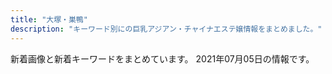 ```yaml
---
title: "大塚・巣鴨"
description: "キーワード別にの巨乳アジアン・チャイナエステ嬢情報をまとめました。"
---
```


新着画像と新着キーワードをまとめています。
2021年07月05日の情報です。

<DmmAffiliateIns />
<KeywordTable
  shops={
    [
    {
        "name": "\u30de\u30b7\u30e5\u30de\u30ed",
        "img_links": [
            "http://arm-es.com/media/sites/13/elementor/thumbs/1612941284-4-p2nc3351h2zivgvaybr7738yehmz4pgnh5hle19ku0.jpg",
            "http://arm-es.com/media/sites/13/2021/02/1612779406-flash1.jpg",
            "http://arm-es.com/media/sites/13/2021/02/1613544003-c19.jpg",
            "http://arm-es.com/media/sites/13/elementor/thumbs/1612941267-3-p2nc2n5t7zewrticxz9ywzit7kvvofo0z361k1m1ls.jpg",
            "http://arm-es.com/media/sites/13/elementor/thumbs/1614830040-A4F263E2-84CF-4064-849B-5F1D3A8962B7-p3pdykoker7f35d9jk8yis75bexrtphuaa8gl2e10g.jpeg",
            "http://arm-es.com/media/sites/13/elementor/thumbs/1612941267-3-p2nc2n5s8wdne3iijmujipa4axtqhup7qyec8bx9rs.jpg",
            "http://arm-es.com/media/sites/13/2021/02/r2-1.jpg",
            "http://arm-es.com/media/sites/13/elementor/thumbs/1612941358-6-p2nc50p3itmqqm29o5tlblp2d044yb4sepriwieg1k.jpg",
            "http://arm-es.com/media/sites/13/2021/02/1612779404-flash.jpg",
            "http://arm-es.com/media/sites/13/elementor/thumbs/1612941234-1-p2nc1s54yg8g4orez3va4pcllv4rmf8vutn0pww1b4.jpg",
            "http://arm-es.com/media/sites/13/elementor/thumbs/1623719718-2-p8ohgdye5w1igswx9b0t9ohujj7obbd4f70dqautgg.jpg",
            "http://arm-es.com/media/sites/13/elementor/thumbs/1612941410-5-p2nc6dkpe7hnic39qqy6x9d191f82kitxforuwdz20.jpg",
            "http://arm-es.com/media/sites/13/2021/03/1616658265-717B549D-EE02-4F25-9DF3-43649AB2785F.jpeg",
            "http://arm-es.com/media/sites/13/2021/04/1624933712-2.jpg",
            "http://arm-es.com/media/sites/13/elementor/thumbs/1623076401-1-p8bivcvfbo69pdjd473zpuosrfmws3bi1m4vhxza1s.jpg",
            "http://arm-es.com/media/sites/13/elementor/thumbs/1615907550-DE5AD401-0C44-4EC3-AB52-CB94A75B4D20-p4b3gedphkahsbf1rk9reb6hl6w950twbseooo34ps.jpeg",
            "http://arm-es.com/media/sites/13/2021/03/1616658266-9AFA83A6-DA81-4A53-8BB7-573D97A63C23.jpeg",
            "http://arm-es.com/media/sites/13/2021/02/r1-1.jpg",
            "http://arm-es.com/media/sites/13/elementor/thumbs/1612941234-1-p2nc1s53zd76qyrkkrfuqf3wp82mfua2movbe779h4.jpg",
            "http://arm-es.com/media/sites/13/elementor/thumbs/1619432795-1-p6a48o8wfryoxtz2upg7drb5sqdut37uwnb0df4h40.jpg",
            "http://arm-es.com/media/sites/13/elementor/thumbs/1612941250-2-p2nc276j0prrwq5q4xxvubba7e0huzxs0rb32mkypk.jpg",
            "http://arm-es.com/media/sites/13/elementor/thumbs/1620398909-1-p6tkxy0ltzgi90uyzgw6t8z0s28e1bsp25cklhd2g0.jpg",
            "http://arm-es.com/media/sites/13/elementor/thumbs/1612941250-2-p2nc276jzst1ag5kjadb8ljz412n1kwl8w2sec9qjk.jpg",
            "http://arm-es.com/media/sites/13/elementor/thumbs/1613538765-F562FBE7-D9D5-4A85-97B7-94AF100F9870-p2zdfc5no7l6u0mpugrrh7estz1rfzcbvcszv6b2cg.jpeg",
            "http://arm-es.com/media/sites/13/2021/02/1612776477-top.jpg"
        ],
        "station": "JR\u99d2\u8fbc\u99c5\u6771\u53e3",
        "keywords": {},
        "url": "http://arm-es.com/"
    },
    {
        "station": "JR\u5de3\u9d28\u99c5",
        "url": "https://koi-relax.tokyo/",
        "img_links": [
            "https://koi-relax.tokyo/wp-content/themes/este/img/tel_footer.png",
            "https://koi-relax.tokyo/wp-content/uploads/2021/03/ui2yt1fg.jpg",
            "https://koi-relax.tokyo/wp-content/uploads/2021/03/987syatdf.jpg",
            "https://koi-relax.tokyo/wp-content/uploads/2021/05/90829716ty.jpg",
            "https://koi-relax.tokyo/wp-content/themes/este/img/top-img03.png",
            "https://koi-relax.tokyo/wp-content/uploads/2021/03/iuygfas.jpg",
            "https://koi-relax.tokyo/wp-content/themes/este/img/top-img01b.png",
            "https://koi-relax.tokyo/wp-content/uploads/2021/05/2187ty.jpg",
            "https://koi-relax.tokyo/wp-content/themes/este/img/3.jpg",
            "https://koi-relax.tokyo/wp-content/themes/este/img/2.jpg",
            "https://koi-relax.tokyo/wp-content/themes/este/img/top-img01a.png",
            "https://koi-relax.tokyo/wp-content/themes/este/img/4.jpg",
            "https://koi-relax.tokyo/wp-content/themes/este/img/top-img02b.png",
            "https://koi-relax.tokyo/wp-content/themes/este/img/tel_header.png",
            "https://koi-relax.tokyo/wp-content/uploads/2021/05/98726151.jpg",
            "https://koi-relax.tokyo/wp-content/themes/este/img/1.jpg",
            "https://koi-relax.tokyo/wp-content/themes/este/img/call.png"
        ],
        "keywords": {
            "D": 11,
            "\u30c0\u30a4\u30ca\u30de\u30a4\u30c8": 3,
            "F": 4,
            "\u30bb\u30af\u30b7\u30fc": 3
        },
        "name": "\u604b"
    },
    {
        "url": "http://alinse.xyz/",
        "img_links": [
            "http://alinse.xyz/uploads/210602/1-2106021F0163M.jpg",
            "http://alinse.xyz/picture/2.jpg",
            "http://alinse.xyz/uploads/210519/1-21051Z9520c53.jpg",
            "http://alinse.xyz/uploads/210615/1-210615095409211.jpg",
            "http://alinse.xyz/uploads/210615/1-21061509564S23.jpg",
            "http://alinse.xyz/uploads/210519/1-21051Z95522101.jpg",
            "http://alinse.xyz/uploads/210602/1-2106021F033349.jpg",
            "http://alinse.xyz/uploads/210519/1-21051Z954121X.jpg",
            "http://alinse.xyz/uploads/210602/1-2106021F30R25.jpg",
            "http://alinse.xyz/uploads/210615/1-210615095529140.jpg",
            "http://alinse.xyz/picture/4.jpg",
            "http://alinse.xyz/uploads/210519/1-21051Z95534935.jpg",
            "http://alinse.xyz/picture/tel.png",
            "http://alinse.xyz/uploads/210519/1-21051Z95402Q6.jpg",
            "http://alinse.xyz/uploads/210602/1-2106021F242339.jpg",
            "http://alinse.xyz/picture/top-img01.png",
            "http://alinse.xyz/uploads/210615/1-210615095516132.jpg",
            "http://alinse.xyz/picture/call.png",
            "http://alinse.xyz/picture/top-img10.jpg",
            "http://alinse.xyz/picture/1.jpg",
            "http://alinse.xyz/uploads/210615/1-2106150956333I.jpg",
            "http://alinse.xyz/uploads/210615/1-21061509535W17.jpg",
            "http://alinse.xyz/uploads/210519/1-21051Z95156419.jpg",
            "http://alinse.xyz/picture/3.jpg"
        ],
        "keywords": {
            "C": 10,
            "D": 9
        },
        "name": "\u304a\u304b\u3048\u308a",
        "station": "JR\u5927\u585a\u99c5\u5357\u53e3"
    },
    {
        "url": "http://iyashinomori.oks.bz/",
        "name": "\u7652\u3057\u306e\u68ee",
        "img_links": [],
        "keywords": {},
        "station": "JR\u99d2\u8fbc\u99c5\u5357\u53e3"
    },
    {
        "station": "\u897f\u5de3\u9d28\u99c5A3\u53e3",
        "keywords": {},
        "img_links": [],
        "url": "http://mermaid.tyo.ac/",
        "name": "RelaCute no.1\u30fb\u30ea\u30e9\u30ad\u30e5\u30fc\u30c8 no.1"
    },
    {
        "keywords": {},
        "name": "\u99a8-\u304b\u304a\u308a-",
        "img_links": [],
        "url": "http://rinpa-awa.info/",
        "station": "JR\u5927\u585a\u99c5\u5317\u53e3"
    },
    {
        "keywords": {
            "E": 14,
            "\u30bb\u30af\u30b7\u30fc": 2,
            "D": 20,
            "F": 4
        },
        "url": "http://rin-este.info/",
        "station": "JR\u5927\u585a\u99c5\u5357\u53e3",
        "img_links": [
            "http://rin-este.info/wp-content/themes/este/img/call.png",
            "https://rin-este.info/wp-content/themes/este/img/1.jpg",
            "https://rin-este.info/wp-content/uploads/2021/02/3sjaioaoisaas.jpg",
            "https://rin-este.info/wp-content/uploads/2021/02/jsioaioasoai.jpg",
            "https://rin-este.info/wp-content/themes/este/img/top-img03.png",
            "https://rin-este.info/wp-content/uploads/2021/02/1saijojsaiosa.jpg",
            "https://rin-este.info/wp-content/uploads/2021/02/shaujsialskas.jpg",
            "http://rin-este.info/wp-content/themes/este/img/tel_header.png",
            "https://rin-este.info/wp-content/themes/este/img/tel_header.png",
            "https://rin-este.info/wp-content/themes/este/img/3.jpg",
            "https://rin-este.info/wp-content/uploads/2021/02/0006.jpg",
            "https://rin-este.info/wp-content/uploads/2021/02/00002101021.jpg",
            "https://rin-este.info/wp-content/uploads/2021/02/0000000000.jpg",
            "http://rin-este.info/wp-content/themes/este/img/2.jpg",
            "https://rin-este.info/wp-content/themes/este/img/4.jpg",
            "http://rin-este.info/wp-content/themes/este/img/1.jpg",
            "http://rin-este.info/wp-content/themes/este/img/tel_footer.png",
            "http://rin-este.info/wp-content/themes/este/img/top-img01.png",
            "http://rin-este.info/wp-content/themes/este/img/3.jpg",
            "https://rin-este.info/wp-content/themes/este/img/top-img01.png",
            "http://rin-este.info/wp-content/themes/este/img/top-img04.png",
            "http://rin-este.info/wp-content/themes/este/img/top-img02.png",
            "http://rin-este.info/wp-content/themes/este/img/4.jpg",
            "https://rin-este.info/wp-content/themes/este/img/top-img02.png",
            "https://rin-este.info/wp-content/uploads/2021/02/sajioaioaa1.jpg",
            "http://rin-este.info/wp-content/themes/este/img/top-img05.png",
            "https://rin-este.info/wp-content/themes/este/img/tel_footer.png",
            "https://rin-este.info/wp-content/themes/este/img/2.jpg",
            "https://rin-este.info/wp-content/themes/este/img/top-img04.png",
            "https://rin-este.info/wp-content/themes/este/img/call.png",
            "https://rin-este.info/wp-content/themes/este/img/top-img05.png"
        ],
        "name": "\u51db\u82b1 \u308a\u3093\u304b"
    },
    {
        "station": "JR\u5927\u585a\u99c5\u5317\u53e3",
        "img_links": [],
        "name": "SAKURA \u30ea\u30e9\u30af\u30bc\u30fc\u30b7\u30e7\u30f3",
        "keywords": {},
        "url": "https://sakura.aoaoeo.com/"
    },
    {
        "url": "http://www.tiyoya.work/",
        "name": "\u5343\u4ee3\u5bb6",
        "img_links": [
            "http://www.tiyoya.work/staff/sakura.jpg",
            "http://www.tiyoya.work/img/sakura1.jpg",
            "http://www.tiyoya.work/img/momo1.jpg",
            "http://www.tiyoya.work/images/int1.png",
            "http://www.tiyoya.work/images/staff_t.jpg",
            "http://www.tiyoya.work/img/aya1.jpg",
            "http://www.tiyoya.work/images/interior_t.jpg",
            "http://www.tiyoya.work/images/int2.png",
            "http://www.tiyoya.work/staff/aya.jpg",
            "http://www.tiyoya.work/images/head.jpg",
            "http://www.tiyoya.work/images/rec2.jpg",
            "http://www.tiyoya.work/images/tg.jpg",
            "http://www.tiyoya.work/images/news.jpg",
            "http://www.tiyoya.work/staff/momo.jpg",
            "http://www.tiyoya.work/images/sys.png"
        ],
        "station": "\u5de3\u9d28\u99c5A3\u51fa\u53e3",
        "keywords": {}
    },
    {
        "keywords": {
            "D": 1,
            "88": 3,
            "89": 1,
            "87": 3,
            "86": 1,
            "C": 7
        },
        "name": "\u30b9\u30c8\u30fc\u30ea\u30fc",
        "img_links": [
            "http://www.ko-story.com/css/top01-left02.jpg",
            "http://www.ko-story.com/css/nav/nav-006.jpg",
            "http://www.ko-story.com/css/nav/nav-005.jpg",
            "http://www.ko-story.com/css/top01-left03.jpg",
            "http://www.ko-story.com/css/staff/staff-0010-a.jpg",
            "http://www.ko-story.com/css/osusume-17a.jpg",
            "http://www.ko-story.com/css/tel01.png",
            "http://www.ko-story.com/css/staff/staff-008-b.jpg",
            "http://www.ko-story.com/css/nav/nav-002.jpg",
            "http://www.ko-story.com/css/staff/staff-008-a.jpg",
            "http://www.ko-story.com/css/main-staff01.jpg",
            "http://www.ko-story.com/css/staff/staff-0005-b.jpg",
            "http://www.ko-story.com/css/staff/staff-0010-b.jpg",
            "http://www.ko-story.com/css/top01-left01.png",
            "http://www.ko-story.com/css/main-staff03.jpg",
            "http://www.ko-story.com/css/nav/nav-004.jpg",
            "http://www.ko-story.com/css/head-change.jpg",
            "http://www.ko-story.com/css/osusume-0011.jpg",
            "http://www.ko-story.com/css/osusume-016.jpg",
            "http://www.ko-story.com/css/staff/staff-06-a.jpg",
            "http://www.ko-story.com/css/staff/staff-0005-a.jpg",
            "http://www.ko-story.com/css/nav/nav-003.jpg",
            "http://www.ko-story.com/css/nav/nav-001.jpg",
            "http://www.ko-story.com/css/staff/staff-06-b.jpg",
            "http://www.ko-story.com/css/main-girl02.png",
            "http://www.ko-story.com/css/nav/nav-007.jpg"
        ],
        "url": "http://www.ko-story.com/",
        "station": "JR\u99d2\u8fbc\u99c5\u5357\u53e3"
    },
    {
        "name": "COCOCHI",
        "keywords": {
            "E": 7,
            "87": 7,
            "86": 14
        },
        "station": "JR\u5927\u585a\u99c5\u5317\u53e3",
        "url": "http://hi-msg.com/cocochi/",
        "img_links": [
            "http://hi-msg.com/cocochi/images/slider/slide3s.png",
            "http://hi-msg.com/cocochi/images/an_1_02.jpg",
            "http://hi-msg.com/cocochi/images/an_5_01.jpg",
            "http://hi-msg.com/cocochi/images/eve.png",
            "http://hi-msg.com/cocochi/images/index_01.jpg",
            "http://hi-msg.com/cocochi/images/staff_images/st2.jpg",
            "http://hi-msg.com/cocochi/images/an_1_01.jpg",
            "http://hi-msg.com/cocochi/images/an_3_02.jpg",
            "http://hi-msg.com/cocochi/images/an_4_02.jpg",
            "http://hi-msg.com/cocochi/images/an_6_01.jpg",
            "http://hi-msg.com/cocochi/images/index-1.jpg",
            "http://hi-msg.com/cocochi/images/r2.jpg",
            "http://hi-msg.com/cocochi/images/qr.jpg",
            "http://hi-msg.com/cocochi/images/slider/slide3.png",
            "http://hi-msg.com/cocochi/images/slider/slide2.png",
            "http://hi-msg.com/cocochi/images/staff_images/sl.png",
            "http://hi-msg.com/cocochi/images/fbb.jpg",
            "http://hi-msg.com/cocochi/images/slider/slide2s.png",
            "http://hi-msg.com/cocochi/images/r3.jpg",
            "http://hi-msg.com/cocochi/images/r4.jpg",
            "http://hi-msg.com/cocochi/images/an_5_02.jpg",
            "http://hi-msg.com/cocochi/images/an_3_01.jpg",
            "http://hi-msg.com/cocochi/images/sys1.jpg",
            "http://hi-msg.com/cocochi/images/an_2_02.jpg",
            "http://hi-msg.com/cocochi/images/an_6_02.jpg",
            "http://hi-msg.com/cocochi/images/slider/slide1.png",
            "http://hi-msg.com/cocochi/images/an_2_01.jpg",
            "http://hi-msg.com/cocochi/images/slider/slide1s.png",
            "http://hi-msg.com/cocochi/images/r1.jpg",
            "http://hi-msg.com/cocochi/images/index-2.jpg",
            "http://hi-msg.com/cocochi/images/staff_images/st1.jpg",
            "http://hi-msg.com/cocochi/images/staff_images/st3.jpg",
            "http://hi-msg.com/cocochi/images/an_4_01.jpg"
        ]
    },
    {
        "url": "http://relaxation.ebb.jp/",
        "name": "\u7652\u51e6\uff5e\u30e6\u30c9\u30b3\u30ed\uff5e",
        "img_links": [
            "http://relaxation.ebb.jp/vis_theptframe.png",
            "http://relaxation.ebb.jp/2/uploadimg/1623304693.jpg",
            "http://relaxation.ebb.jp/2/uploadimg/1622415919.jpg",
            "http://relaxation.ebb.jp/2/uploadimg/1625038221.jpg",
            "http://relaxation.ebb.jp/2/uploadimg/1622415878.jpg",
            "http://relaxation.ebb.jp/2/uploadimg/1622445774.jpg",
            "http://relaxation.ebb.jp/2/uploadimg/1614080297.jpg",
            "http://relaxation.ebb.jp/int1.jpg",
            "http://relaxation.ebb.jp/int3.jpg",
            "http://relaxation.ebb.jp/dozdLZQPkhPUwC2.png",
            "http://relaxation.ebb.jp/2/uploadimg/1622958883.jpg",
            "http://relaxation.ebb.jp/2/uploadimg/1614080305.jpg",
            "http://relaxation.ebb.jp/int2.jpg",
            "http://relaxation.ebb.jp/2/uploadimg/1622415787.jpg",
            "http://relaxation.ebb.jp/2/uploadimg/1622415926.jpg",
            "http://relaxation.ebb.jp/2/uploadimg/1614080268.jpg",
            "http://relaxation.ebb.jp/2/uploadimg/1622446106.jpg",
            "http://relaxation.ebb.jp/2/uploadimg/1625038168.jpg"
        ],
        "station": "JR\u99d2\u8fbc\u99c5\u5317\u53e3",
        "keywords": {
            "84": 24,
            "E": 12,
            "G": 24,
            "87": 12,
            "86": 12,
            "C": 24,
            "D": 24,
            "98": 12
        }
    },
    {
        "url": "http://www.relax-luck.work/",
        "img_links": [
            "http://www.relax-luck.work/img/siori2.jpg",
            "http://www.relax-luck.work/sp/staff/sizuka.jpg",
            "http://www.relax-luck.work/sp/img/miho2.jpg",
            "http://www.relax-luck.work/images/rec2.jpg",
            "http://www.relax-luck.work/sp/images/ac1.png",
            "http://www.relax-luck.work/images/ta.jpg",
            "http://www.relax-luck.work/images/int1.png",
            "http://www.relax-luck.work/images/news_t.jpg",
            "http://www.relax-luck.work/img/miho1.jpg",
            "http://www.relax-luck.work/sp/images/ta.png",
            "http://www.relax-luck.work/images/staff_t.jpg",
            "http://www.relax-luck.work/img/erika2.jpg",
            "http://www.relax-luck.work/sp/images/head.jpg",
            "http://www.relax-luck.work/sp/images/int2.png",
            "http://www.relax-luck.work/images/sm.jpg",
            "http://www.relax-luck.work/images/sys.png",
            "http://www.relax-luck.work/images/int2.png",
            "http://www.relax-luck.work/sp/menu/staff.jpg",
            "http://www.relax-luck.work/img/miho2.jpg",
            "http://www.relax-luck.work/sp/images/interior_t.jpg",
            "http://www.relax-luck.work/sp/images/rec2.jpg",
            "http://www.relax-luck.work/sp/images/news.jpg",
            "http://www.relax-luck.work/sp/img/sizuka2.jpg",
            "http://www.relax-luck.work/sp/menu/top.jpg",
            "http://www.relax-luck.work/images/interior_t.jpg",
            "http://www.relax-luck.work/sp/images/int1.png",
            "http://www.relax-luck.work/img/sizuka2.jpg",
            "http://www.relax-luck.work/sp/staff/siori.jpg",
            "http://www.relax-luck.work/sp/img/miho1.jpg",
            "http://www.relax-luck.work/img/sizuka1.jpg",
            "http://www.relax-luck.work/sp/images/rec1.jpg",
            "http://www.relax-luck.work/images/tr.jpg",
            "http://www.relax-luck.work/sp/img/erika2.jpg",
            "http://www.relax-luck.work/sp/img/siori2.jpg",
            "http://www.relax-luck.work/images/head.jpg",
            "http://www.relax-luck.work/images/3.jpg",
            "http://www.relax-luck.work/images/rec1.jpg",
            "http://www.relax-luck.work/sp/staff/erika.jpg",
            "http://www.relax-luck.work/sp/staff/miho.jpg",
            "http://www.relax-luck.work/images/1.jpg",
            "http://www.relax-luck.work/images/4.jpg",
            "http://www.relax-luck.work/images/ac1.jpg",
            "http://www.relax-luck.work/sp/images/footer.jpg",
            "http://www.relax-luck.work/sp/images/sys.png",
            "http://www.relax-luck.work/images/2.jpg",
            "http://www.relax-luck.work/sp/images/staff_t.jpg",
            "http://www.relax-luck.work/sp/images/tel.png",
            "http://www.relax-luck.work/sp/img/erika1.jpg",
            "http://www.relax-luck.work/img/erika1.jpg",
            "http://www.relax-luck.work/sp/images/ac1.jpg",
            "http://www.relax-luck.work/sp/img/sizuka1.jpg",
            "http://www.relax-luck.work/img/siori1.jpg",
            "http://www.relax-luck.work/sp/img/siori1.jpg"
        ],
        "station": "JR\u5de3\u9d28\u99c5\u6b63\u9762\u53e3",
        "keywords": {},
        "name": "Relax Luck"
    },
    {
        "img_links": [
            "http://relax-orange.work/img/kanban.jpg",
            "http://relax-orange.work/img/sta2.jpg",
            "http://relax-orange.work/img/s5.jpg",
            "http://relax-orange.work/i/img/r2.jpg",
            "http://relax-orange.work/img/m4.png",
            "http://relax-orange.work/img/sta3.jpg",
            "http://relax-orange.work/img/mobile-botton-0.png",
            "http://relax-orange.work/img/s1.jpg",
            "http://relax-orange.work/img/m5.png",
            "http://relax-orange.work/i/img/s1.jpg",
            "http://relax-orange.work/i/img/r1.jpg",
            "http://relax-orange.work/i/img/sta5.jpg",
            "http://relax-orange.work/img/m2.png",
            "http://relax-orange.work/img/m40.png",
            "http://relax-orange.work/img/sta1.jpg",
            "http://relax-orange.work/img/m50.png",
            "http://relax-orange.work/i/img/s5.jpg",
            "http://relax-orange.work/img/m60.png",
            "http://relax-orange.work/img/s2.jpg",
            "http://relax-orange.work/img/st1.jpg",
            "http://relax-orange.work/img/nos.jpg",
            "http://relax-orange.work/img/m1.png",
            "http://relax-orange.work/img/m30.png",
            "http://relax-orange.work/img/st2.jpg",
            "http://relax-orange.work/img/m6.png",
            "http://relax-orange.work/i/img/s3.jpg",
            "http://relax-orange.work/i/img/r3.jpg",
            "http://relax-orange.work/img/st3.jpg",
            "http://relax-orange.work/img/sta5.jpg",
            "http://relax-orange.work/img/st5.jpg",
            "http://relax-orange.work/i/img/r4.jpg",
            "http://relax-orange.work/img/m3.png",
            "http://relax-orange.work/i/img/kanban.jpg",
            "http://relax-orange.work/i/img/s2.jpg",
            "http://relax-orange.work/img/s3.jpg",
            "http://relax-orange.work/img/m20.png",
            "http://relax-orange.work/i/img/acc.jpg"
        ],
        "url": "http://relax-orange.work/",
        "station": "JR\u5de3\u9d28\u99c5\u5317\u53e3",
        "keywords": {
            "85": 3,
            "E": 3,
            "D": 4,
            "87": 3,
            "C": 14,
            "86": 4,
            "88": 3
        },
        "name": "\u30aa\u30ec\u30f3\u30b8"
    },
    {
        "name": "\u611b",
        "station": "JR\u5927\u585a\u99c5\u5317\u53e3",
        "img_links": [
            "https://ootsuka-esthe.com/wp-content/uploads/2021/06/\u96fb\u8a71\u756a\u53f7TOP.jpg",
            "https://ootsuka-esthe.com/wp-content/uploads/2021/05/c100001-225x300.jpg",
            "https://ootsuka-esthe.com/wp-content/uploads/2021/05/c99801-225x300.jpg",
            "https://ootsuka-esthe.com/wp-content/uploads/2021/05/\u30d7\u30ec\u30bc\u30f3\u30c6\u30fc\u30b7\u30e7\u30f3\uff13-300x144.jpg",
            "https://ootsuka-esthe.com/wp-content/uploads/2021/05/\u30d7\u30ec\u30bc\u30f3\u30c6\u30fc\u30b7\u30e7\u30f3\uff12-300x139.jpg",
            "https://ootsuka-esthe.com/wp-content/uploads/2021/05/c299901-225x300.jpg",
            "https://ootsuka-esthe.com/wp-content/uploads/2021/05/\u30d7\u30ec\u30bc\u30f3\u30c6\u30fc\u30b7\u30e7\u30f3\uff13-1-300x139.jpg"
        ],
        "url": "https://ootsuka-esthe.com/",
        "keywords": {
            "F": 4,
            "92": 4,
            "D": 19,
            "87": 19
        }
    },
    {
        "station": "JR\u5927\u585a\u99c5\u5317\u53e3",
        "url": "https://townnet.ne.jp/myondon/",
        "keywords": {},
        "img_links": [
            "https://townnet.ne.jp/myondon/top/view/img/s_03.jpg",
            "https://townnet.ne.jp/myondon/top/view/img/s_01.jpg",
            "https://townnet.ne.jp/myondon/top/view/img/s_08.jpg",
            "https://townnet.ne.jp/myondon/top/view/img/s_11.jpg",
            "https://townnet.ne.jp/myondon/top/view/img/v_03.jpg",
            "https://townnet.ne.jp/myondon/top/view/img/s_05.jpg",
            "https://townnet.ne.jp/myondon/top/view/img/s_09.jpg",
            "https://townnet.ne.jp/myondon/top/staff/img/g_4681.jpg",
            "https://townnet.ne.jp/myondon/top/staff/img/hal.jpg",
            "https://townnet.ne.jp/myondon/top/staff/img/mari.jpg",
            "https://townnet.ne.jp/myondon/top/view/img/v_04.jpg",
            "https://townnet.ne.jp/myondon/top/system/img/price.jpg",
            "https://townnet.ne.jp/myondon/top/img/net1.jpg",
            "https://townnet.ne.jp/myondon/top/view/img/v_01.jpg",
            "https://townnet.ne.jp/myondon/top/view/img/v_05.jpg",
            "https://townnet.ne.jp/myondon/top/view/img/v_08.jpg",
            "https://townnet.ne.jp/myondon/top/view/img/v_02.jpg",
            "https://townnet.ne.jp/myondon/top/staff/img/bb.jpg",
            "https://townnet.ne.jp/myondon/top/view/img/v_06.jpg",
            "https://townnet.ne.jp/myondon/top/view/img/s_04.jpg",
            "https://townnet.ne.jp/myondon/img/img_02.jpg",
            "https://townnet.ne.jp/myondon/top/view/img/v_07.jpg",
            "https://townnet.ne.jp/myondon/top/view/img/s_02.jpg",
            "https://townnet.ne.jp/myondon/top/view/img/s_12.jpg",
            "https://townnet.ne.jp/myondon/top/view/img/s_06.jpg",
            "https://townnet.ne.jp/myondon/top/staff/img/aya.jpg",
            "https://townnet.ne.jp/myondon/top/staff/img/kaori.jpg",
            "https://townnet.ne.jp/myondon/top/system/img/net.jpg",
            "https://townnet.ne.jp/myondon/top/img/information.jpg",
            "https://townnet.ne.jp/myondon/top/access/img/kanban.jpg",
            "https://townnet.ne.jp/myondon/top/view/img/s_10.jpg",
            "https://townnet.ne.jp/myondon/top/staff/img/kaori_1.jpg",
            "https://townnet.ne.jp/myondon/top/view/img/s_07.jpg",
            "https://townnet.ne.jp/myondon/top/staff/img/momo.jpg",
            "https://townnet.ne.jp/myondon/top/staff/img/g_6576.jpg"
        ],
        "name": "\u660e\u6d1e"
    },
    {
        "name": "\u3046\u3055\u304e",
        "keywords": {},
        "url": "http://koukou.ests.co/",
        "station": "JR\u99d2\u8fbc\u99c5\u5317\u53e3",
        "img_links": []
    },
    {
        "name": "\u3066\u3082\u307f\u3084",
        "img_links": [],
        "station": "JR\u99d2\u8fbc\u99c5\u6771\u53e3",
        "url": "http://ko-relax.info/",
        "keywords": {}
    }
]
}
/>
<DmmAffiliateScript />
